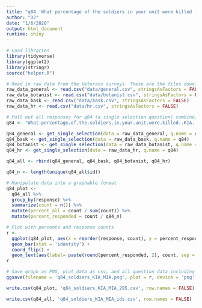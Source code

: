 ```yaml
---
title: "q84 'What percentage of the soldiers in your unit were killed (KIA), wounded or missing in action (MIA)?' National Veterans"
author: "DJ"
date: "1/6/2020"
output: html_document
runtime: shiny
---
```


```r
# Load libraries
library(tidyverse)
library(ggplot2)
library(stringr)
source("helper.R")
```

```r
# Read in raw data from the Veterans surveys. These are the files downloaded from survey monkey saved as a .csv
raw_data_general <- read.csv("data/general.csv", stringsAsFactors = FALSE)
raw_data_botanist <- read.csv("data/botanist.csv", stringsAsFactors = FALSE)
raw_data_bask <- read.csv("data/bask.csv", stringsAsFactors = FALSE)
raw_data_hr <- read.csv("data/hr.csv", stringsAsFactors = FALSE)
```

```r
# Pull out all responses for q84 (a single selection question) combine, then determine 'question n'
q84 <- "What.percentage.of.the.soldiers.in.your.unit.were.killed..KIA...wounded.or.missing.in.action..MIA.."

q84_general <- get_single_selection(data = raw_data_general, q.name = q84)
q84_bask <- get_single_selection(data = raw_data_bask, q.name = q84)
q84_botanist <- get_single_selection(data = raw_data_botanist, q.name = q84)
q84_hr <- get_single_selection(data = raw_data_hr, q.name = q84)

q84_all <- rbind(q84_general, q84_bask, q84_botanist, q84_hr)

q84_n <- length(unique(q84_all$id))
```

```r
# Manipulate data into a graphable format
q84_plot <- 
  q84_all %>%
  group_by(response) %>%
  summarize(count = n()) %>%
  mutate(percent_all = count / sum(count)) %>%
  mutate(percent_responded = count / q84_n)
```

```r
# Plot with percents and response counts
r <- 
  ggplot(q84_plot, aes(x = reorder(response, count), y = percent_responded)) +
  geom_bar(stat = 'identity') +
  coord_flip() +
  geom_text(aes(label= paste(round(percent_responded, 2), count, sep = "***")))
r
```

```r
# Save graph as PNG, plot data as csv, and all question data including response IDs as csv (save question n and N at end of plot file as "_x.x")
ggsave(filename = 'q84_soldiers_KIA_MIA.png', plot = r, device = 'png')

write.csv(q84_plot, 'q84_soldiers_KIA_MIA_295.csv', row.names = FALSE)

write.csv(q84_all, 'q84_soldiers_KIA_MIA_ids.csv', row.names = FALSE)
```
